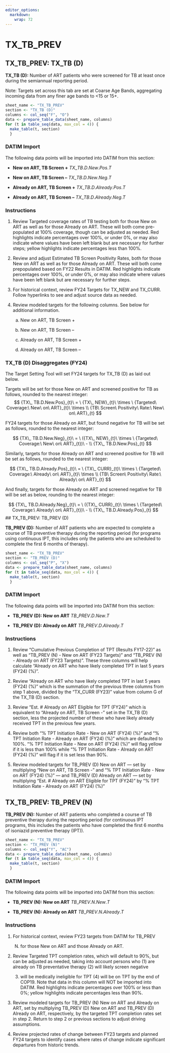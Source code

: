```yaml
---
editor_options: 
  markdown: 
    wrap: 72
---
```


\blandscape

# TX_TB_PREV

## TX_TB_PREV: TX_TB (D)

**TX_TB (D):** Number of ART patients who were screened for TB at least
once during the semiannual reporting period.

Note: Targets set across this tab are set at Coarse Age Bands,
aggregating incoming data from any finer age bands to \<15 or 15+.

```r
sheet_name <- "TX_TB_PREV"
section <- "TX_TB (D)"
columns <- col_seq("F", "O")
data <- prepare_table_data(sheet_name, columns)
for (t in table_seq(data, max_col = 4)) {
  make_table(t, section)
  }
```

### DATIM Import

The following data points will be imported into DATIM from this section:

-   **New on ART, TB Screen +** $TX\_TB.D.New.Pos.T$

-   **New on ART, TB Screen --** $TX\_TB.D.New.Neg.T$

-   **Already on ART, TB Screen +** $TX\_TB.D.Already.Pos.T$

-   **Already on ART, TB Screen --** $TX\_TB.D.Already.Neg.T$

### Instructions

1.  Review Targeted coverage rates of TB testing both for those New on
    ART as well as for those Already on ART. These will both come
    pre-populated at 100% coverage, though can be adjusted as needed.
    Red highlights indicate percentages over 100%, or under 0%, or may
    also indicate where values have been left blank but are necessary
    for further steps; yellow highlights indicate percentages less than
    100%.

2.  Review and adjust Estimated TB Screen Positivity Rates, both for
    those New on ART as well as for those Already on ART. These will
    both come prepopulated based on FY22 Results in DATIM. Red
    highlights indicate percentages over 100%, or under 0%, or may also
    indicate where values have been left blank but are necessary for
    further steps.

3.  For historical context, review FY24 Targets for TX_NEW and TX_CURR.
    Follow hyperlinks to see and adjust source data as needed.

4.  Review modeled targets for the following columns. See below for
    additional information.

    a.  New on ART, TB Screen +

    b.  New on ART, TB Screen --

    c.  Already on ART, TB Screen +

    d.  Already on ART, TB Screen --

### TX_TB (D) Disaggregates (FY24)

The Target Setting Tool will set FY24 targets for TX_TB (D) as laid out below.

Targets will be set for those New on ART and screened positive for TB as
follows, rounded to the nearest integer: $$
{TX\_ TB.D.New.Pos}_{t}\  = \ {TX\_ NEW}_{t}\  \times \ {Targeted\ Coverage:\ New\ on\ ART}_{t}\  \times \\
{TB\ Screen\ Positivity\ Rate:\ New\ on\ ART}_{t}
$$

FY24 targets for those Already on ART, but found negative for TB will be
set as follows, rounded to the nearest integer:

$$
{TX\_ TB.D.New.Neg}_{t}\  = \ ({TX\_ NEW}_{t}\  \times \ {Targeted\ Coverage:\ New\ on\ ART}_{t})\  - \\
{TX\_ TB.D.New.Pos}_{t}
$$

Similarly, targets for those Already on ART and screened positive for TB
will be set as follows, rounded to the nearest integer:

$$
{TX\_ TB.D.Already.Pos}_{t}\  = \ {TX\_ CURR}_{t}\  \times \ {Targeted\ Coverage:\ Already\ on\ ART}_{t}\  \times \\
{TB\ Screen\ Positivity\ Rate:\ Already\ on\ ART}_{t}
$$

And finally, targets for those Already on ART and screened negative for
TB will be set as below, rounding to the nearest integer:

$$
{TX\_ TB.D.Already.Neg}_{t}\  = \ ({TX\_ CURR}_{t}\  \times \ {Targeted\ Coverage:\ Already\ on\ ART}_{t})\ - \\
{TX\_ TB.D.Already.Pos}_{t}
$$ \## TX_TB_PREV: TB_PREV (D)

**TB_PREV (D):** Number of ART patients who are expected to complete a
course of TB preventive therapy during the reporting period (for
programs using continuous IPT, this includes only the patients who are
scheduled to complete the first 6 months of therapy).

```r
sheet_name <- "TX_TB_PREV"
section <- "TB_PREV (D)"
columns <- col_seq("P", "X")
data <- prepare_table_data(sheet_name, columns)
for (t in table_seq(data, max_col = 4)) {
  make_table(t, section)
  }
```

### DATIM Import

The following data points will be imported into DATIM from this section:

-   **TB_PREV (D): New on ART** $TB\_PREV.D.New.T$

-   **TB_PREV (D): Already on ART** $TB\_PREV.D.Already.T$

### Instructions

1.  Review "Cumulative Previous Completion of TPT (Results FY17-22)" as
    well as "TB_PREV (N) - New on ART (FY23 Targets)" and "TB_PREV (N) -
    Already on ART (FY23 Targets)". These three columns will help
    calculate "Already on ART who have likely completed TPT in last 5
    years (FY24) (%)".

2.  Review "Already on ART who have likely completed TPT in last 5 years
    (FY24) (%)" which is the summation of the previous three columns
    from step 1 above, divided by the "TX_CURR (FY23)" value from column
    G of the TX_TB (D) section.

3.  Review "Est. \# Already on ART Eligible for TPT (FY24)" which is
    equivalent to "Already on ART, TB Screen -" set in the TX_TB (D)
    section, less the projected number of these who have likely already
    received TPT in the previous few years.

4.  Review both "% TPT Initiation Rate - New on ART (FY24) (%)" and "%
    TPT Initiation Rate - Already on ART (FY24) (%)" which are defaulted
    to 100%. "% TPT Initiation Rate - New on ART (FY24) (%)" will flag
    yellow if it is less than 100% while "% TPT Initiation Rate -
    Already on ART (FY24) (%)" will flag if it is set less than 90%.

5.  Review modeled targets for TB_PREV (D) New on ART --- set by
    multiplying "New on ART, TB Screen -" and "% TPT Initiation Rate -
    New on ART (FY24) (%)" --- and TB_PREV (D) Already on ART --- set by
    multiplying "Est. \# Already on ART Eligible for TPT (FY24)" by "%
    TPT Initiation Rate - Already on ART (FY24) (%)"

## TX_TB_PREV: TB_PREV (N)

**TB_PREV (N):** Number of ART patients who completed a course of TB
preventive therapy during the reporting period (for continuous IPT
programs, this includes the patients who have completed the first 6
months of isoniazid preventive therapy (IPT)).

```r
sheet_name <- "TX_TB_PREV"
section <- "TX_PREV (N)"
columns <- col_seq("Y", "AC")
data <- prepare_table_data(sheet_name, columns)
for (t in table_seq(data, max_col = 4)) {
  make_table(t, section)
  }
```

### DATIM Import

The following data points will be imported into DATIM from this section:

-   **TB_PREV (N): New on ART** $TB\_PREV.N.New.T$

-   **TB_PREV (N): Already on ART** $TB\_PREV.N.Already.T$

### Instructions

1.  For historical context, review FY23 targets from DATIM for TB_PREV
    (N) for those New on ART and those Already on ART.

2.  Review Targeted TPT completion rates, which will default to 90%, but
    can be adjusted as needed, taking into account persons who (1) are
    already on TB preventative therapy (2) will likely screen negative
    (3) will be medically ineligible for TPT (4) will be on TPT by the
    end of COP19. Note that data in this column will NOT be imported
    into DATIM. Red highlights indicate percentages over 100% or less
    than 0%; yellow highlights indicate percentages less than 90%.

3.  Review modeled targets for TB_PREV (N) New on ART and Already on
    ART, set by multiplying TB_PREV (D) New on ART and TB_PREV (D)
    Already on ART, respectively, by the targeted TPT completion rates
    set in step 2. Return to step 2 or previous sections to adjust
    driving assumptions.

4.  Review projected rates of change between FY23 targets and planned
    FY24 targets to identify cases where rates of change indicate
    significant departures from historic trends.

\elandscape

\newpage
